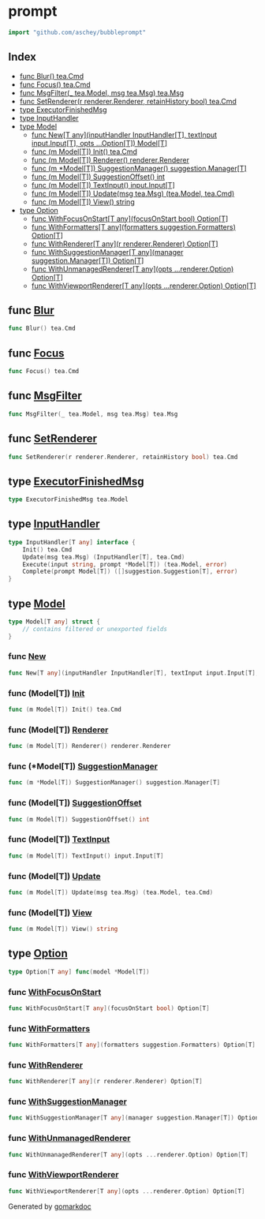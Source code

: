 

<div class="api">

# prompt

```go
import "github.com/aschey/bubbleprompt"
```

## Index

- [func Blur() tea.Cmd](<#func-blur>)
- [func Focus() tea.Cmd](<#func-focus>)
- [func MsgFilter(_ tea.Model, msg tea.Msg) tea.Msg](<#func-msgfilter>)
- [func SetRenderer(r renderer.Renderer, retainHistory bool) tea.Cmd](<#func-setrenderer>)
- [type ExecutorFinishedMsg](<#type-executorfinishedmsg>)
- [type InputHandler](<#type-inputhandler>)
- [type Model](<#type-model>)
  - [func New[T any](inputHandler InputHandler[T], textInput input.Input[T], opts ...Option[T]) Model[T]](<#func-new>)
  - [func \(m Model\[T\]\) Init\(\) tea.Cmd](<#func-modelt-init>)
  - [func \(m Model\[T\]\) Renderer\(\) renderer.Renderer](<#func-modelt-renderer>)
  - [func \(m \*Model\[T\]\) SuggestionManager\(\) suggestion.Manager\[T\]](<#func-modelt-suggestionmanager>)
  - [func \(m Model\[T\]\) SuggestionOffset\(\) int](<#func-modelt-suggestionoffset>)
  - [func \(m Model\[T\]\) TextInput\(\) input.Input\[T\]](<#func-modelt-textinput>)
  - [func \(m Model\[T\]\) Update\(msg tea.Msg\) \(tea.Model, tea.Cmd\)](<#func-modelt-update>)
  - [func \(m Model\[T\]\) View\(\) string](<#func-modelt-view>)
- [type Option](<#type-option>)
  - [func WithFocusOnStart[T any](focusOnStart bool) Option[T]](<#func-withfocusonstart>)
  - [func WithFormatters[T any](formatters suggestion.Formatters) Option[T]](<#func-withformatters>)
  - [func WithRenderer[T any](r renderer.Renderer) Option[T]](<#func-withrenderer>)
  - [func WithSuggestionManager[T any](manager suggestion.Manager[T]) Option[T]](<#func-withsuggestionmanager>)
  - [func WithUnmanagedRenderer[T any](opts ...renderer.Option) Option[T]](<#func-withunmanagedrenderer>)
  - [func WithViewportRenderer[T any](opts ...renderer.Option) Option[T]](<#func-withviewportrenderer>)


## func [Blur](<https://github.com/aschey/bubbleprompt/blob/main/prompt.go#L97>)

```go
func Blur() tea.Cmd
```

## func [Focus](<https://github.com/aschey/bubbleprompt/blob/main/prompt.go#L93>)

```go
func Focus() tea.Cmd
```

## func [MsgFilter](<https://github.com/aschey/bubbleprompt/blob/main/prompt.go#L105>)

```go
func MsgFilter(_ tea.Model, msg tea.Msg) tea.Msg
```

## func [SetRenderer](<https://github.com/aschey/bubbleprompt/blob/main/prompt.go#L82>)

```go
func SetRenderer(r renderer.Renderer, retainHistory bool) tea.Cmd
```

## type [ExecutorFinishedMsg](<https://github.com/aschey/bubbleprompt/blob/main/execution_manager.go#L9>)

```go
type ExecutorFinishedMsg tea.Model
```

## type [InputHandler](<https://github.com/aschey/bubbleprompt/blob/main/prompt.go#L22-L27>)

```go
type InputHandler[T any] interface {
    Init() tea.Cmd
    Update(msg tea.Msg) (InputHandler[T], tea.Cmd)
    Execute(input string, prompt *Model[T]) (tea.Model, error)
    Complete(prompt Model[T]) ([]suggestion.Suggestion[T], error)
}
```

## type [Model](<https://github.com/aschey/bubbleprompt/blob/main/prompt.go#L29-L43>)

```go
type Model[T any] struct {
    // contains filtered or unexported fields
}
```

### func [New](<https://github.com/aschey/bubbleprompt/blob/main/prompt.go#L45-L49>)

```go
func New[T any](inputHandler InputHandler[T], textInput input.Input[T], opts ...Option[T]) Model[T]
```

### func \(Model\[T\]\) [Init](<https://github.com/aschey/bubbleprompt/blob/main/prompt.go#L121>)

```go
func (m Model[T]) Init() tea.Cmd
```

### func \(Model\[T\]\) [Renderer](<https://github.com/aschey/bubbleprompt/blob/main/prompt.go#L73>)

```go
func (m Model[T]) Renderer() renderer.Renderer
```

### func \(\*Model\[T\]\) [SuggestionManager](<https://github.com/aschey/bubbleprompt/blob/main/prompt.go#L65>)

```go
func (m *Model[T]) SuggestionManager() suggestion.Manager[T]
```

### func \(Model\[T\]\) [SuggestionOffset](<https://github.com/aschey/bubbleprompt/blob/main/render.go#L20>)

```go
func (m Model[T]) SuggestionOffset() int
```

### func \(Model\[T\]\) [TextInput](<https://github.com/aschey/bubbleprompt/blob/main/prompt.go#L69>)

```go
func (m Model[T]) TextInput() input.Input[T]
```

### func \(Model\[T\]\) [Update](<https://github.com/aschey/bubbleprompt/blob/main/updater.go#L12>)

```go
func (m Model[T]) Update(msg tea.Msg) (tea.Model, tea.Cmd)
```

### func \(Model\[T\]\) [View](<https://github.com/aschey/bubbleprompt/blob/main/prompt.go#L125>)

```go
func (m Model[T]) View() string
```

## type [Option](<https://github.com/aschey/bubbleprompt/blob/main/option.go#L8>)

```go
type Option[T any] func(model *Model[T])
```

### func [WithFocusOnStart](<https://github.com/aschey/bubbleprompt/blob/main/option.go#L40>)

```go
func WithFocusOnStart[T any](focusOnStart bool) Option[T]
```

### func [WithFormatters](<https://github.com/aschey/bubbleprompt/blob/main/option.go#L10>)

```go
func WithFormatters[T any](formatters suggestion.Formatters) Option[T]
```

### func [WithRenderer](<https://github.com/aschey/bubbleprompt/blob/main/option.go#L28>)

```go
func WithRenderer[T any](r renderer.Renderer) Option[T]
```

### func [WithSuggestionManager](<https://github.com/aschey/bubbleprompt/blob/main/option.go#L34>)

```go
func WithSuggestionManager[T any](manager suggestion.Manager[T]) Option[T]
```

### func [WithUnmanagedRenderer](<https://github.com/aschey/bubbleprompt/blob/main/option.go#L16>)

```go
func WithUnmanagedRenderer[T any](opts ...renderer.Option) Option[T]
```

### func [WithViewportRenderer](<https://github.com/aschey/bubbleprompt/blob/main/option.go#L22>)

```go
func WithViewportRenderer[T any](opts ...renderer.Option) Option[T]
```

</div>

Generated by [gomarkdoc](<https://github.com/princjef/gomarkdoc>)
